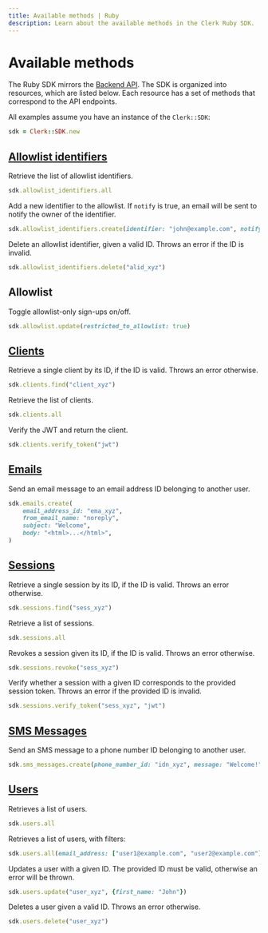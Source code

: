 ```yaml
---
title: Available methods | Ruby
description: Learn about the available methods in the Clerk Ruby SDK.
---
```


# Available methods

The Ruby SDK mirrors the [Backend API](https://clerk.com/docs/reference/backend-api). The SDK is organized into resources, which are listed below. Each resource has a set of methods that correspond to the API endpoints.

All examples assume you have an instance of the `Clerk::SDK`:

```ruby
sdk = Clerk::SDK.new
```

## [Allowlist identifiers](https://clerk.com/docs/reference/backend-api/tag/Allow-list-Block-list)

Retrieve the list of allowlist identifiers.

```ruby
sdk.allowlist_identifiers.all
```

Add a new identifier to the allowlist. If `notify` is true, an email will be sent to notify the owner of the identifier.

```ruby
sdk.allowlist_identifiers.create(identifier: "john@example.com", notify: true)
```

Delete an allowlist identifier, given a valid ID. Throws an error if the ID is invalid.

```ruby
sdk.allowlist_identifiers.delete("alid_xyz")
```

## Allowlist

Toggle allowlist-only sign-ups on/off.

```ruby
sdk.allowlist.update(restricted_to_allowlist: true)
```

## [Clients](https://clerk.com/docs/reference/backend-api/tag/Clients)

Retrieve a single client by its ID, if the ID is valid. Throws an error otherwise.

```ruby
sdk.clients.find("client_xyz")
```

Retrieve the list of clients.

```ruby
sdk.clients.all
```

Verify the JWT and return the client.

```ruby
sdk.clients.verify_token("jwt")
```

## [Emails](https://clerk.com/docs/reference/backend-api/tag/Emails)

Send an email message to an email address ID belonging to another user.

```ruby
sdk.emails.create(
    email_address_id: "ema_xyz", 
    from_email_name: "noreply", 
    subject: "Welcome",
    body: "<html>...</html>",
)
```

## [Sessions](https://clerk.com/docs/reference/backend-api/tag/Sessions)

Retrieve a single session by its ID, if the ID is valid. Throws an error otherwise.

```ruby
sdk.sessions.find("sess_xyz")
```

Retrieve a list of sessions.

```ruby
sdk.sessions.all
```

Revokes a session given its ID, if the ID is valid. Throws an error otherwise.

```ruby
sdk.sessions.revoke("sess_xyz")
```

Verify whether a session with a given ID corresponds to the provided session token. Throws an error if the provided ID is invalid.

```ruby
sdk.sessions.verify_token("sess_xyz", "jwt")
```

## [SMS Messages](https://clerk.com/docs/reference/backend-api/tag/SMS-Messages)

Send an SMS message to a phone number ID belonging to another user.

```ruby
sdk.sms_messages.create(phone_number_id: "idn_xyz", message: "Welcome!")
```

## [Users](https://clerk.com/docs/reference/backend-api/tag/Users)

Retrieves a list of users.

```ruby
sdk.users.all
```

Retrieves a list of users, with filters:

```ruby
sdk.users.all(email_address: ["user1@example.com", "user2@example.com"])
```

Updates a user with a given ID. The provided ID must be valid, otherwise an error will be thrown.

```ruby
sdk.users.update("user_xyz", {first_name: "John"})
```

Deletes a user given a valid ID. Throws an error otherwise.

```ruby
sdk.users.delete("user_xyz")
```
